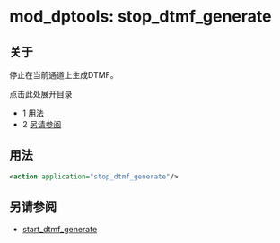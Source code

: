 # mod_dptools: stop\_dtmf\_generate



## 关于

停止在当前通道上生成DTMF。

点击此处展开目录

* 1 [用法](#-freeswitch--mod_dptools-stop_dtmf_generate-)
* 2 [另请参阅](#-freeswitch--mod_dptools-stop_dtmf_generate-)

## 用法

```xml
<action application="stop_dtmf_generate"/>
```

## 另请参阅

* [start\_dtmf\_generate](./6587137.mdx#0-about)